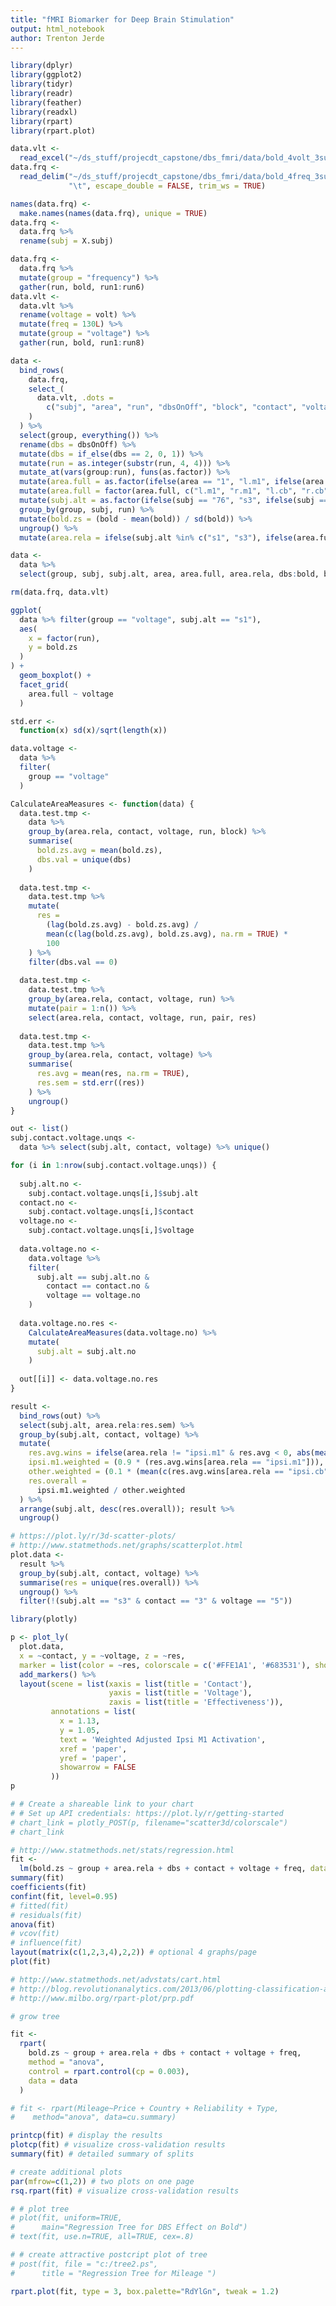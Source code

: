 ```yaml
---
title: "fMRI Biomarker for Deep Brain Stimulation"
output: html_notebook
author: Trenton Jerde
---
```



```r
library(dplyr)
library(ggplot2)
library(tidyr)
library(readr)
library(feather)
library(readxl)
library(rpart)
library(rpart.plot)
```


```r
data.vlt <- 
  read_excel("~/ds_stuff/projecdt_capstone/dbs_fmri/data/bold_4volt_3subs.xlsx")
data.frq <- 
  read_delim("~/ds_stuff/projecdt_capstone/dbs_fmri/data/bold_4freq_3subs_new.csv", 
             "\t", escape_double = FALSE, trim_ws = TRUE)

names(data.frq) <-
  make.names(names(data.frq), unique = TRUE)
data.frq <-
  data.frq %>%
  rename(subj = X.subj)
```


```r
data.frq <-
  data.frq %>% 
  mutate(group = "frequency") %>% 
  gather(run, bold, run1:run6)
data.vlt <- 
  data.vlt %>% 
  rename(voltage = volt) %>% 
  mutate(freq = 130L) %>%
  mutate(group = "voltage") %>%
  gather(run, bold, run1:run8)

data <- 
  bind_rows(
    data.frq,
    select_(
      data.vlt, .dots = 
        c("subj", "area", "run", "dbsOnOff", "block", "contact", "voltage", "freq", "group", "bold")
    )
  ) %>% 
  select(group, everything()) %>% 
  rename(dbs = dbsOnOff) %>% 
  mutate(dbs = if_else(dbs == 2, 0, 1)) %>% 
  mutate(run = as.integer(substr(run, 4, 4))) %>% 
  mutate_at(vars(group:run), funs(as.factor)) %>% 
  mutate(area.full = as.factor(ifelse(area == "1", "l.m1", ifelse(area == "2", "r.m1", ifelse(area == "3", "l.cb", ifelse(area == "4", "r.cb", NA)))))) %>% 
  mutate(area.full = factor(area.full, c("l.m1", "r.m1", "l.cb", "r.cb"))) %>% 
  mutate(subj.alt = as.factor(ifelse(subj == "76", "s3", ifelse(subj == "635", "s1", ifelse(subj == "985", "s2", NA))))) %>% 
  group_by(group, subj, run) %>% 
  mutate(bold.zs = (bold - mean(bold)) / sd(bold)) %>% 
  ungroup() %>% 
  mutate(area.rela = ifelse(subj.alt %in% c("s1", "s3"), ifelse(area.full == "l.m1", "ipsi.m1", ifelse(area.full == "r.m1", "contra.m1", ifelse(area.full == "l.cb", "ipsi.cb", ifelse(area.full == "r.cb", "contra.cb", NA)))), ifelse(area.full == "l.m1", "contra.m1", ifelse(area.full == "r.m1", "ipsi.m1", ifelse(area.full == "l.cb", "contra.cb", ifelse(area.full == "r.cb", "ipsi.cb", NA))))))

data <- 
  data %>% 
  select(group, subj, subj.alt, area, area.full, area.rela, dbs:bold, bold.zs)

rm(data.frq, data.vlt)
```


```r
ggplot(
  data %>% filter(group == "voltage", subj.alt == "s1"), 
  aes(
    x = factor(run), 
    y = bold.zs
  )
) + 
  geom_boxplot() + 
  facet_grid(
    area.full ~ voltage
  )
```


```r
std.err <- 
  function(x) sd(x)/sqrt(length(x))

data.voltage <-
  data %>% 
  filter(
    group == "voltage"  
  )

CalculateAreaMeasures <- function(data) {
  data.test.tmp <- 
    data %>% 
    group_by(area.rela, contact, voltage, run, block) %>% 
    summarise(
      bold.zs.avg = mean(bold.zs), 
      dbs.val = unique(dbs)
    )
  
  data.test.tmp <- 
    data.test.tmp %>% 
    mutate(
      res = 
        (lag(bold.zs.avg) - bold.zs.avg) / 
        mean(c(lag(bold.zs.avg), bold.zs.avg), na.rm = TRUE) *
        100
    ) %>% 
    filter(dbs.val == 0)
  
  data.test.tmp <- 
    data.test.tmp %>% 
    group_by(area.rela, contact, voltage, run) %>% 
    mutate(pair = 1:n()) %>% 
    select(area.rela, contact, voltage, run, pair, res)
  
  data.test.tmp <- 
    data.test.tmp %>% 
    group_by(area.rela, contact, voltage) %>% 
    summarise(
      res.avg = mean(res, na.rm = TRUE), 
      res.sem = std.err((res))
    ) %>% 
    ungroup()
}

out <- list()
subj.contact.voltage.unqs <-
  data %>% select(subj.alt, contact, voltage) %>% unique()

for (i in 1:nrow(subj.contact.voltage.unqs)) {
  
  subj.alt.no <- 
    subj.contact.voltage.unqs[i,]$subj.alt
  contact.no <- 
    subj.contact.voltage.unqs[i,]$contact
  voltage.no <- 
    subj.contact.voltage.unqs[i,]$voltage
  
  data.voltage.no <-
    data.voltage %>%
    filter(
      subj.alt == subj.alt.no &
        contact == contact.no &
        voltage == voltage.no
    )
  
  data.voltage.no.res <-  
    CalculateAreaMeasures(data.voltage.no) %>% 
    mutate(
      subj.alt = subj.alt.no
    )
  
  out[[i]] <- data.voltage.no.res
}

result <-
  bind_rows(out) %>% 
  select(subj.alt, area.rela:res.sem) %>% 
  group_by(subj.alt, contact, voltage) %>% 
  mutate(
    res.avg.wins = ifelse(area.rela != "ipsi.m1" & res.avg < 0, abs(mean(res.avg)), res.avg),
    ipsi.m1.weighted = (0.9 * (res.avg.wins[area.rela == "ipsi.m1"])),
    other.weighted = (0.1 * (mean(c(res.avg.wins[area.rela == "ipsi.cb"], res.avg.wins[area.rela == "contra.cb"], res.avg.wins[area.rela == "contra.m1"])))),
    res.overall = 
      ipsi.m1.weighted / other.weighted
  ) %>%
  arrange(subj.alt, desc(res.overall)); result %>% 
  ungroup()

```


```r
# https://plot.ly/r/3d-scatter-plots/
# http://www.statmethods.net/graphs/scatterplot.html
plot.data <-
  result %>% 
  group_by(subj.alt, contact, voltage) %>% 
  summarise(res = unique(res.overall)) %>% 
  ungroup() %>% 
  filter(!(subj.alt == "s3" & contact == "3" & voltage == "5"))

library(plotly)

p <- plot_ly(
  plot.data, 
  x = ~contact, y = ~voltage, z = ~res,
  marker = list(color = ~res, colorscale = c('#FFE1A1', '#683531'), showscale = TRUE)) %>%
  add_markers() %>%
  layout(scene = list(xaxis = list(title = 'Contact'),
                      yaxis = list(title = 'Voltage'),
                      zaxis = list(title = 'Effectiveness')),
         annotations = list(
           x = 1.13,
           y = 1.05,
           text = 'Weighted Adjusted Ipsi M1 Activation',
           xref = 'paper',
           yref = 'paper',
           showarrow = FALSE
         ))
p

# # Create a shareable link to your chart
# # Set up API credentials: https://plot.ly/r/getting-started
# chart_link = plotly_POST(p, filename="scatter3d/colorscale")
# chart_link
```


```r
# http://www.statmethods.net/stats/regression.html
fit <- 
  lm(bold.zs ~ group + area.rela + dbs + contact + voltage + freq, data = data)
summary(fit)
coefficients(fit)
confint(fit, level=0.95)
# fitted(fit)
# residuals(fit)
anova(fit)
# vcov(fit)
# influence(fit)
layout(matrix(c(1,2,3,4),2,2)) # optional 4 graphs/page 
plot(fit)
```


```r
# http://www.statmethods.net/advstats/cart.html
# http://blog.revolutionanalytics.com/2013/06/plotting-classification-and-regression-trees-with-plotrpart.html
# http://www.milbo.org/rpart-plot/prp.pdf

# grow tree 

fit <- 
  rpart(
    bold.zs ~ group + area.rela + dbs + contact + voltage + freq, 
    method = "anova", 
    control = rpart.control(cp = 0.003),
    data = data
  )

# fit <- rpart(Mileage~Price + Country + Reliability + Type, 
#    method="anova", data=cu.summary)

printcp(fit) # display the results 
plotcp(fit) # visualize cross-validation results 
summary(fit) # detailed summary of splits

# create additional plots 
par(mfrow=c(1,2)) # two plots on one page 
rsq.rpart(fit) # visualize cross-validation results  	

# # plot tree 
# plot(fit, uniform=TRUE, 
#      main="Regression Tree for DBS Effect on Bold")
# text(fit, use.n=TRUE, all=TRUE, cex=.8)

# # create attractive postcript plot of tree 
# post(fit, file = "c:/tree2.ps", 
#      title = "Regression Tree for Mileage ")

rpart.plot(fit, type = 3, box.palette="RdYlGn", tweak = 1.2)
```